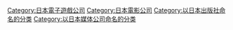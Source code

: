 {{Catmore}}
[[Category:日本電子遊戲公司|Category:日本電子遊戲公司]]
[[Category:日本電影公司|Category:日本電影公司]]
[[Category:以日本出版社命名的分类|Category:以日本出版社命名的分类]]
[[Category:以日本媒体公司命名的分类|Category:以日本媒体公司命名的分类]]